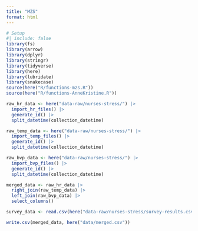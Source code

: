 ```yaml
---
title: "MZS"
format: html
---
```


```r
# Setup
#| include: false
library(fs)
library(arrow)
library(dplyr)
library(stringr)
library(tidyverse)
library(here)
library(lubridate)
library(snakecase)
source(here("R/functions-mzs.R"))
source(here("R/functions-AnneKristine.R"))

raw_hr_data <- here("data-raw/nurses-stress/") |>
  import_hr_files() |> 
  generate_id() |> 
  split_datetime(collection_datetime)

raw_temp_data <- here("data-raw/nurses-stress/") |>
  import_temp_files() |> 
  generate_id() |> 
  split_datetime(collection_datetime)

raw_bvp_data <- here("data-raw/nurses-stress/") |>
  import_bvp_files() |> 
  generate_id() |> 
  split_datetime(collection_datetime)

merged_data <- raw_hr_data |> 
  right_join(raw_temp_data) |> 
  left_join(raw_bvp_data) |> 
  select_columns()

survey_data <- read.csv(here("data-raw/nurses-stress/survey-results.csv"))
```
```r
write.csv(merged_data, here("data/merged.csv"))
```



